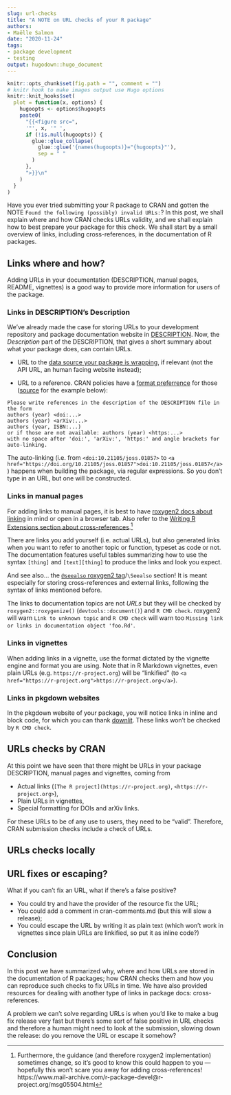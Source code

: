 ```yaml
--- 
slug: url-checks
title: "A NOTE on URL checks of your R package" 
authors: 
- Maëlle Salmon 
date: "2020-11-24" 
tags: 
- package development 
- testing
output: hugodown::hugo_document
---
```


```r

knitr::opts_chunk$set(fig.path = "", comment = "")
# knitr hook to make images output use Hugo options
knitr::knit_hooks$set(
  plot = function(x, options) {
    hugoopts <- options$hugoopts
    paste0(
      "{{<figure src=",
      '"', x, '" ',
      if (!is.null(hugoopts)) {
        glue::glue_collapse(
          glue::glue('{names(hugoopts)}="{hugoopts}"'),
          sep = " "
        )
      },
      ">}}\n"
    )
  }
)

```

Have you ever tried submitting your R package to CRAN and gotten the NOTE `Found the following (possibly) invalid URLs:`?
In this post, we shall explain where and how CRAN checks URLs validity, and we shall explain how to best prepare your package for this check.
We shall start by a small overview of links, including cross-references, in the documentation of R packages.

## Links where and how?

Adding URLs in your documentation (DESCRIPTION, manual pages, README, vignettes) is a good way to provide more information for users of the package.

### Links in DESCRIPTION's Description

We've already made the case for storing URLs to your development repository and package documentation website in [DESCRIPTION](/2019/12/10/urls/).
Now, the _Description_ part of the DESCRIPTION, that gives a short summary about what your package does, can contain URLs.

* URL to the [data source your package is wrapping](https://devguide.ropensci.org/building.html#general), if relevant (not the API URL, an human facing website instead);

* URL to a reference. CRAN policies have a [format preferrence](https://cran.r-project.org/web/packages/policies.html) for those ([source](https://github.com/ropensci/roweb3/issues/56#issuecomment-706947606) for the example below):

```
Please write references in the description of the DESCRIPTION file in the form
authors (year) <doi:...>
authors (year) <arXiv:...>
authors (year, ISBN:...)
or if those are not available: authors (year) <https:...>
with no space after 'doi:', 'arXiv:', 'https:' and angle brackets for auto-linking.
```

The auto-linking (i.e. from `<doi:10.21105/joss.01857>` to `<a href="https://doi.org/10.21105/joss.01857">doi:10.21105/joss.01857</a>`) happens when building the package, via regular expressions.
So you don't type in an URL, but one will be constructed.

### Links in manual pages

For adding links to manual pages, it is best to have [roxygen2 docs about linking](https://roxygen2.r-lib.org/articles/rd-formatting.html#links-2) in mind or open in a browser tab.
Also refer to the [Writing R Extensions section about cross-references](https://cran.r-project.org/doc/manuals/R-exts.html#Cross_002dreferences).[^changes]

[^changes]: Furthermore, the guidance (and therefore roxygen2 implementation) sometimes change, so it's good to know this could happen to you --- hopefully this won't scare you away for adding cross-references! https://www.mail-archive.com/r-package-devel@r-project.org/msg05504.html

There are links you add yourself (i.e. actual URLs), but also generated links when you want to refer to another topic or function,
typeset as code or not.
The documentation features useful tables summarizing how to use the syntax `[thing]` and `[text][thing]` to produce the links and look you expect.

And see also... the [`@seealso` roxygen2 tag](https://roxygen2.r-lib.org/articles/rd.html#cross-references)/`\Seealso` section!
It is meant especially for storing cross-references and external links, following the syntax of links mentioned before.

The links to documentation topics are not _URLs_ but they will be checked by `roxygen2::roxygenize()` (`devtools::document()`) and `R CMD check`.
roxygen2 will warn `Link to unknown topic` and `R CMD check` will warn too `Missing link or links in documentation object 'foo.Rd'`.

### Links in vignettes

When adding links in a vignette, use the format dictated by the vignette engine and format you are using.
Note that in R Markdown vignettes, even plain URLs (e.g. `https://r-project.org`) will be "linkified" (to `<a href="https://r-project.org">https://r-project.org</a>`).

### Links in pkgdown websites

In the pkgdown website of your package, you will notice links in inline and block code, for which you can thank [downlit](https://github.com/r-lib/downlit#features).
These links won't be checked by `R CMD check`.

## URLs checks by CRAN

At this point we have seen that there might be URLs in your package DESCRIPTION, manual pages and vignettes, coming from

* Actual links (`[The R project](https://r-project.org)`, `<https://r-project.org>`),
* Plain URLs in vignettes,
* Special formatting for DOIs and arXiv links.

For these URLs to be of any use to users, they need to be "valid".
Therefore, CRAN submission checks include a check of URLs.


## URLs checks locally

## URL fixes or escaping?

What if you can't fix an URL, what if there's a false positive?

* You could try and have the provider of the resource fix the URL;
* You could add a comment in cran-comments.md (but this will slow a release);
* You could escape the URL by writing it as plain text (which won't work in vignettes since plain URLs are linkified, so put it as inline code?)

## Conclusion

In this post we have summarized why, where and how URLs are stored in the documentation of R packages; how CRAN checks them and how you can reproduce such checks to fix URLs in time.
We have also provided resources for dealing with another type of links in package docs: cross-references.

A problem we can't solve regarding URLs is when you'd like to make a bug fix release very fast but there's some sort of false positive in URL checks and therefore a human might need to look at the submission, slowing down the release: do you remove the URL or escape it somehow?